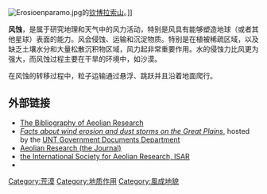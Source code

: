 [[File:Erosioenparamo.jpg|thumb]]的[[钦博拉索山|钦博拉索山]]。]]

'''风蚀'''，是属于研究地理和天气中的风力活动，特别是风具有能够塑造地球（或者其他星球）表面的能力。风会侵蚀、运输和沉淀物质。特别是在植被稀疏区域，以及缺乏土壤水分和大量松散沉积物区域，风力起非常重要作用。水的侵蚀力比风更为强大，而风蚀过程主要在干旱的环境中，如沙漠。

在风蚀的转移过程中，粒子运输通过悬浮、跳跃并且沿着地面爬行。

==外部链接==
*[https://web.archive.org/web/20140708181744/http://www.lbk.ars.usda.gov/wewc/biblio/bar.htm The Bibliography of Aeolian Research]
*[http://digital.library.unt.edu/permalink/meta-dc-1551:1 ''Facts about wind erosion and dust storms on the Great Plains''], hosted by the [http://digital.library.unt.edu/browse/department/govdocs/ UNT Government Documents Department]
*[http://www.sciencedirect.com/science/journal/18759637 Aeolian Research (the Journal)]
*[http://www.aeolianresearch.org/index.htm the International Society for Aeolian Research, ISAR]
*{{cite web | last = | first = | authorlink = | coauthors = | title = Eolian Processes | publisher = USGS | year = 1997 | url = http://pubs.usgs.gov/gip/deserts/eolian/ | accessdate = 2006-11-01| archiveurl= https://web.archive.org/web/20061201140005/http://pubs.usgs.gov/gip/deserts/eolian/| archivedate= 1 December 2006 <!--DASHBot-->| deadurl= no}}

[[Category:荒漠|Category:荒漠]]
[[Category:地质作用|Category:地质作用]]
[[Category:風成地貌|Category:風成地貌]]